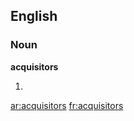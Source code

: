 ==English==

===Noun===
'''acquisitors'''

# {{plural of|[[acquisitor]]}}

[[ar:acquisitors]]
[[fr:acquisitors]]